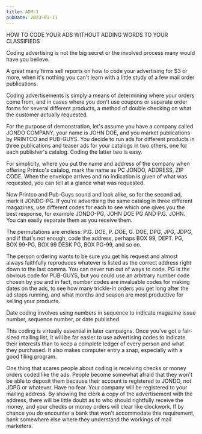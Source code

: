 ```yaml
---
title: ADM-1
pubDate: 2023-01-11
---
```


HOW TO CODE YOUR ADS WITHOUT ADDING WORDS TO YOUR CLASSIFIEDS


Coding advertising is not the big secret or the involved
process many would have you believe.

A great many firms sell reports on how to code your advertising
for $3 or more, when it's nothing you can't learn with a little
study of a few mail order publications.

Coding advertisements is simply a means of determining where
your orders come from, and in cases where you don't use coupons
or separate order forms for several different products, a method
of double checking on what the customer actually requested.

For the purpose of demonstration, let's assume you have a
company called JONDO COMPANY, your name is JOHN DOE, and you
market publications by PRINTCO and PUB-GUYS.  You decide to run
ads for different products in three publications and teaser ads
for your catalogs in two others, one for each publisher's
catalog.  Coding  the latter two is easy.

For simplicity, where you put the name and address of the
company when offering Printco's catalog, mark the name as PC
JONDO, ADDRESS, ZIP CODE.  When the envelope arrives and no
indication is given of what was requested, you can tell at a
glance what was requested.

Now Printco and Pub-Guys sound and look alike, so for the second
ad, mark it JONDO-PG.  If you're advertising the same catalog in
three different magazines, use different codes for each to see
which one gives you the best response, for example JONDO-PG,
JOHN DOE PG AND P.G. JOHN.  You can easily separate them as you
receive them.

The permutations are endless:  P.G. DOE, P. DOE, G. DOE, DPG,
JPG, JDPG, and if that's not enough, code the address, perhaps
BOX 99, DEPT. PG, BOX 99-PG, BOX 99 DESK PG, BOX PG-99, and so
on.

The person ordering wants to be sure you get his request and
almost always faithfully reproduces whatever is listed as the
correct address right down to the last comma.  You can never run
out of ways to code.  PG is the obvious code for PUB-GUYS, but
you could use an arbitrary number code chosen by you and in
fact, number codes are invaluable codes for making dates on the
ads, to see how many trickle-in orders you get long after the ad
stops running, and what months and season are most productive
for selling your products.

Date coding involves using numbers in sequence to indicate
magazine issue number, sequence number, or date published.

This coding is virtually essential in later campaigns.  Once
you've got a fair-sized mailing list, it will be far easier to
use advertising codes to indicate their interests than to keep a
complete ledger of every person and what they purchased.  It
also makes computer entry a snap, especially with a good filing
program.

One thing that scares people about coding is receiving checks or
money orders coded like the ads.  People become somewhat afraid
that they won't be able to deposit them because their account is
registered to JONDO, not JDPG or whatever.  Have no fear.  Your
company will be registered to your mailing address.  By showing
the clerk a copy of the advertisement with the address, there
will be little doubt as to who should rightfully receive the
money, and your checks or money orders will clear like
clockwork.  If by chance you do encounter a bank that won't
accommodate this requirement, bank somewhere else where they
understand the workings of mail marketers.